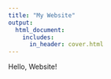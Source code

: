 ```yaml
---
title: "My Website"
output:
  html_document:
    includes:
      in_header: cover.html
---
```

  
Hello, Website!